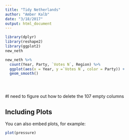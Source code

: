 ```yaml
---
title: "Tidy Netherlands"
author: "Amber Kalb"
date: "3/18/2017"
output: html_document
---
```




```r
library(dplyr)
library(reshape2)
library(ggplot2) 
new_neth
```

```r
new_neth %>% 
  count(Year, Party, `Votes N`, Region) %>% 
  ggplot(aes(x = Year, y =`Votes N`, color = Party)) +
  geom_smooth() 


  
```
#I need to figure out how to delete the 107 empty columns

## Including Plots

You can also embed plots, for example:

```r
plot(pressure)
```

